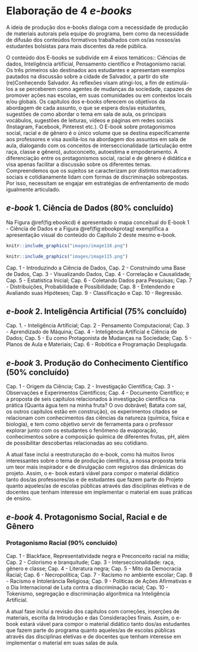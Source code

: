 # Elaboração de 4 *e-books*  {#ebooks}

A ideia de produção dos e-books dialoga com a necessidade de
produção de materiais autorais pela equipe do programa, bem como da necessidade
de difusão dos conteúdos formativos trabalhados com os/as nossos/as estudantes
bolsistas para mais discentes da rede pública.

O conteúdo dos E-books se subdivide em 4 eixos temáticos:: Ciências de dados, Inteligência artificial, Pensamento científico e Protagonismo racial. Os três primeiros são destinados aos estudantes e apresentam exemplos pautados na discussão sobre a cidade de Salvador, a partir do site (re)Conhecendo Salvador. As reflexões visam atingi-los, a fim de estimulá-los a se perceberem como agentes de mudanças da sociedade, capazes de promover ações nas escolas, em suas comunidades ou em contextos locais e/ou globais. Os capítulos dos e-books oferecem os objetivos da abordagem de cada assunto, o que se espera dos/as estudantes, sugestões de como abordar o tema em sala de aula, os principais vocábulos, sugestões de leituras, vídeos e páginas em redes sociais (Instagram, Facebook, Pinterest etc.).
O E-book sobre protagonismos social, racial e de gênero é o único volume que se destina especificamente aos professores e visa auxiliá-los na abordagem dos assuntos em sala de aula, dialogando com os conceitos de interseccionalidade (articulação entre raça, classe e gênero), autoconceito, autoestima e empoderamento. A diferenciação entre os protagonismos social, racial e de gênero é didática e visa apenas facilitar a discussão sobre os diferentes temas. Compreendemos que os sujeitos se caracterizam por distintos marcadores sociais e cotidianamente lidam com formas de discriminação sobrepostas. Por isso, necessitam se engajar em estratégias de enfrentamento de modo igualmente articulado.

## *e-book* 1. Ciência de Dados ($80\%$ concluído) {#ebookcd}

Na Figura \@ref(fig:ebookcd) é apresentado o mapa conceitual do E-book 1 - Ciência de Dados e a Figura \@ref(fig:ebookprotag) exemplifica a apresentação visual do conteúdo do Capítulo 2 deste mesmo e-book.

```r
knitr::include_graphics("images/image116.png")
```

```r
knitr::include_graphics("images/image115.png")
```


Cap. 1 - Introduzindo a Ciência de Dados, Cap. 2 - Construindo uma Base de Dados, Cap. 3 - Visualizando Dados, Cap. 4 - Correlação e Causalidade; Cap. 5 - Estatística Inicial; Cap. 6 - Coletando Dados para Pesquisas; Cap. 7 - Distribuições, Probabilidade e Possibilidade; Cap. 8 - Entendendo e Avaliando suas Hipóteses; Cap. 9 - Classificação e Cap. 10 - Regressão.


## *e-book* 2. Inteligência Artificial ($75\%$ concluído) {#ebookia}
Cap. 1. - Inteligência Artificial; Cap. 2 - Pensamento Computacional; Cap. 3 - Aprendizado de Máquina; Cap. 4 - Inteligência Artificial e Ciência de Dados; Cap. 5 - Eu como Protagonista de Mudanças na Sociedade; Cap. 5 - Planos de Aula e Materiais; Cap. 6 - Robótica e Programação Desplugada.

## *e-book* 3. Produção do Conhecimento Científico ($50\%$ concluído) {#ebookpcc}
Cap. 1 - Origem da Ciência; Cap. 2 - Investigação Científica; Cap. 3 - Observações e Experimentos Científicos; Cap. 4 - Documento Científico; e a proposta de seis capítulos relacionados à investigação científica na prática (Quanta água tem na minha fruta? O ovo dobrável; Batata com sal, os outros capítulos estão em construção), os experimentos citados se relacionam com conhecimentos das ciências da natureza (química, física e biologia), e tem como objetivo servir de ferramenta para o professor explorar junto com os estudantes o fenômeno da evaporação, conhecimentos sobre a composição química de diferentes frutas, pH, além de possibilitar descobertas relacionadas ao seu cotidiano.

A atual fase inclui a reestruturação do e-book, como há muitos livros interessantes sobre o tema de produção científica, a nossa proposta teria um teor mais inspirador e de divulgação com registros das dinâmicas do projeto. Assim, o e- book estará viável para compor o material didático tanto dos/as professores/as e de estudantes que fazem parte do Projeto quanto aqueles/as de escolas públicas através das disciplinas eletivas e de docentes que tenham interesse em implementar o material em suas práticas de ensino.

## *e-book* 4. Protagonismo Social, Racial e de Gênero {#ebookpsrg}

### Protagonismo Racial ($90\%$ concluído)
Cap. 1 - Blackface, Representatividade negra e Preconceito racial na mídia; Cap. 2 - Colorismo e branquitude; Cap. 3 - Interseccionalidade: raça, gênero e classe; Cap. 4 - Literatura negra; Cap. 5 - Mito da Democracia Racial; Cap. 6 - Necropolítica; Cap. 7 - Racismo no ambiente escolar; Cap. 8 - Racismo e Intolerância Religiosa; Cap. 9 - Políticas de Ações Afirmativas e o Dia Internacional de Luta contra a discriminação racial; Cap. 10 - Tokenismo, segregação e discriminação algorítmica na Inteligência Artificial.

A atual fase inclui a revisão dos capítulos com correções,
inserções de materiais, escrita da Introdução e das Considerações finais. Assim, o e-
book estará viável para compor o material didático tanto dos/as estudantes que fazem
parte do programa quanto aqueles/as de escolas públicas através das disciplinas
eletivas e de docentes que tenham interesse em implementar o material em suas salas
de aula.



